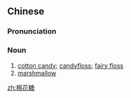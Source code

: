 ==Chinese==
{{zh-forms|type=21}}

===Pronunciation===
{{zh-pron
|m=miánhuātáng,tl2=y
|c=min4 faa1 tong4-2
|cat=n
}}

===Noun===
{{zh-noun}}

# [[cotton candy]]; [[candyfloss]]; [[fairy floss]]
# [[marshmallow]]

{{zh-cat|Sweets}}

[[zh:棉花糖]]